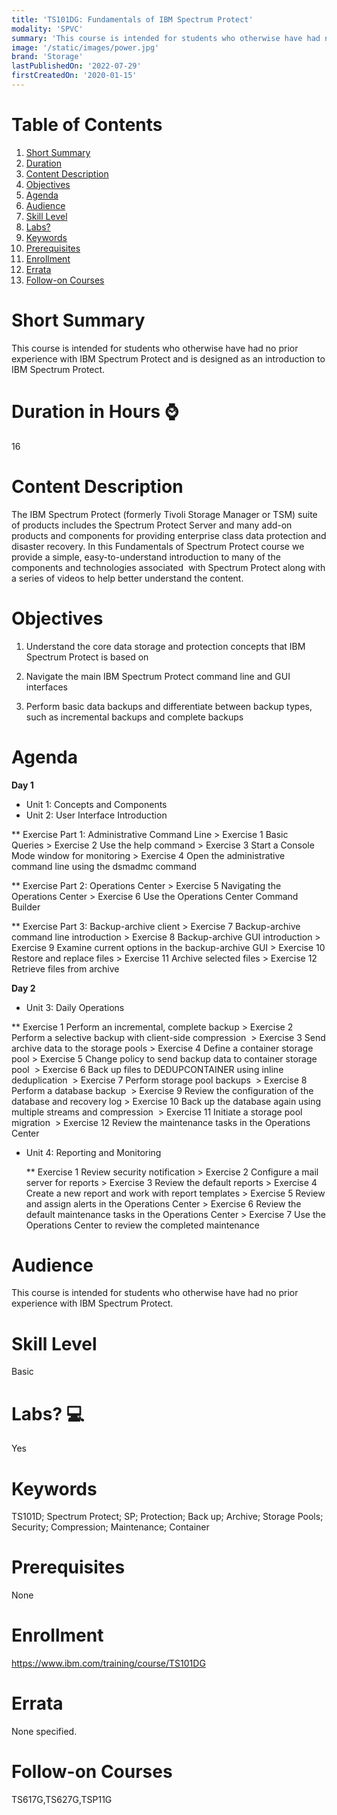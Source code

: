 ```yaml
---
title: 'TS101DG: Fundamentals of IBM Spectrum Protect'
modality: 'SPVC'
summary: 'This course is intended for students who otherwise have had no prior experience with IBM Spectrum Protect and is designed as an introduction to IBM Spectrum Protect.'
image: '/static/images/power.jpg'
brand: 'Storage'
lastPublishedOn: '2022-07-29'
firstCreatedOn: '2020-01-15'
---
```

# Table of Contents
1.  [Short Summary](#short-summary)
2.  [Duration](#duration-in-hours-)
3.  [Content Description](#content-description)
4.  [Objectives](#objectives)
5.  [Agenda](#agenda)
6.  [Audience](#audience)
7.  [Skill Level](#skill-level)
8.  [Labs?](#labs-)
9.  [Keywords](#keywords)
10. [Prerequisites](#prerequisites)
11. [Enrollment](#enrollment)
12. [Errata](#errata)
13. [Follow-on Courses](#follow-on-courses)

# Short Summary
This course is intended for students who otherwise have had no prior experience with IBM Spectrum Protect and is designed as an introduction to IBM Spectrum Protect. 

# Duration in Hours ⌚
16

# Content Description
The IBM Spectrum Protect (formerly Tivoli Storage Manager or TSM) suite of products includes the Spectrum Protect Server and many add-on products and components for providing enterprise class data protection and disaster recovery. In this Fundamentals of Spectrum Protect course we provide a simple, easy-to-understand introduction to many of the components and technologies associated  with Spectrum Protect along with a series of videos to help better understand the content.

# Objectives
1. Understand the core data storage and protection concepts that IBM Spectrum Protect is based on

2. Navigate the main IBM Spectrum Protect command line and GUI interfaces

3. Perform basic data backups and differentiate between backup types, such as incremental backups and complete backups

# Agenda
**Day 1**

*  Unit 1: Concepts and Components
*  Unit 2: User Interface Introduction

 ** Exercise Part 1: Administrative Command Line > Exercise 1 Basic Queries > Exercise 2 Use the help command > Exercise 3 Start a Console Mode window for monitoring > Exercise 4 Open the administrative command line using the dsmadmc command

 ** Exercise Part 2: Operations Center > Exercise 5 Navigating the Operations Center > Exercise 6 Use the Operations Center Command Builder

 ** Exercise Part 3: Backup-archive client > Exercise 7 Backup-archive command line introduction > Exercise 8 Backup-archive GUI introduction > Exercise 9 Examine current options in the backup-archive GUI > Exercise 10 Restore and replace files > Exercise 11 Archive selected files > Exercise 12 Retrieve files from archive

**Day 2**

* Unit 3: Daily Operations

 ** Exercise 1 Perform an incremental, complete backup > Exercise 2 Perform a selective backup with client-side compression  > Exercise 3 Send archive data to the storage pools > Exercise 4 Define a container storage pool > Exercise 5 Change policy to send backup data to container storage pool  > Exercise 6 Back up files to DEDUPCONTAINER using inline deduplication  > Exercise 7 Perform storage pool backups  > Exercise 8 Perform a database backup  > Exercise 9 Review the configuration of the database and recovery log > Exercise 10 Back up the database again using multiple streams and compression  > Exercise 11 Initiate a storage pool migration  > Exercise 12 Review the maintenance tasks in the Operations Center

* Unit 4: Reporting and Monitoring

  ** Exercise 1 Review security notification > Exercise 2 Configure a mail server for reports > Exercise 3 Review the default reports > Exercise 4 Create a new report and work with report templates > Exercise 5 Review and assign alerts in the Operations Center > Exercise 6 Review the default maintenance tasks in the Operations Center > Exercise 7 Use the Operations Center to review the completed maintenance

# Audience
This course is intended for students who otherwise have had no prior experience with IBM Spectrum Protect.

# Skill Level
Basic               

# Labs? 💻
Yes

# Keywords
TS101D; Spectrum Protect; SP; Protection; Back up; Archive; Storage Pools; Security; Compression; Maintenance; Container

# Prerequisites
None

# Enrollment
https://www.ibm.com/training/course/TS101DG

# Errata
None specified.

# Follow-on Courses
TS617G,TS627G,TSP11G